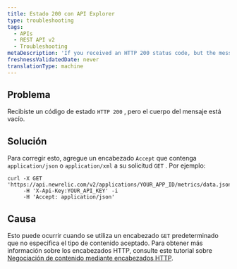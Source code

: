 ```yaml
---
title: Estado 200 con API Explorer
type: troubleshooting
tags:
  - APIs
  - REST API v2
  - Troubleshooting
metaDescription: 'If you received an HTTP 200 status code, but the message body is empty, make sure you have specified an Accept header in your GET request.'
freshnessValidatedDate: never
translationType: machine
---
```


## Problema

Recibiste un código de estado `HTTP 200` , pero el cuerpo del mensaje está vacío.

## Solución

Para corregir esto, agregue un encabezado `Accept` que contenga `application/json` o `application/xml` a su solicitud `GET` . Por ejemplo:

```
curl -X GET 'https://api.newrelic.com/v2/applications/YOUR_APP_ID/metrics/data.json'
     -H 'X-Api-Key:YOUR_API_KEY' -i
     -H 'Accept: application/json'
```

## Causa

Esto puede ocurrir cuando se utiliza un encabezado `GET` predeterminado que no especifica el tipo de contenido aceptado. Para obtener más información sobre los encabezados HTTP, consulte este tutorial sobre [Negociación de contenido mediante encabezados HTTP](https://restfulapi.net/content-negotiation/).
